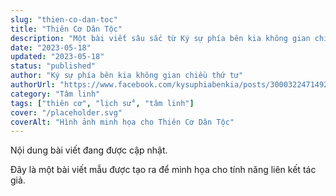 ```yaml
---
slug: "thien-co-dan-toc"
title: "Thiên Cơ Dân Tộc"
description: "Một bài viết sâu sắc từ Ký sự phía bên kia không gian chiều thứ tư."
date: "2023-05-18"
updated: "2023-05-18"
status: "published"
author: "Ký sự phía bên kia không gian chiều thứ tư"
authorUrl: "https://www.facebook.com/kysuphiabenkia/posts/300032247149262"
category: "Tâm linh"
tags: ["thiên cơ", "lịch sử", "tâm linh"]
cover: "/placeholder.svg"
coverAlt: "Hình ảnh minh họa cho Thiên Cơ Dân Tộc"
---
```


Nội dung bài viết đang được cập nhật.

Đây là một bài viết mẫu được tạo ra để minh họa cho tính năng liên kết tác giả.